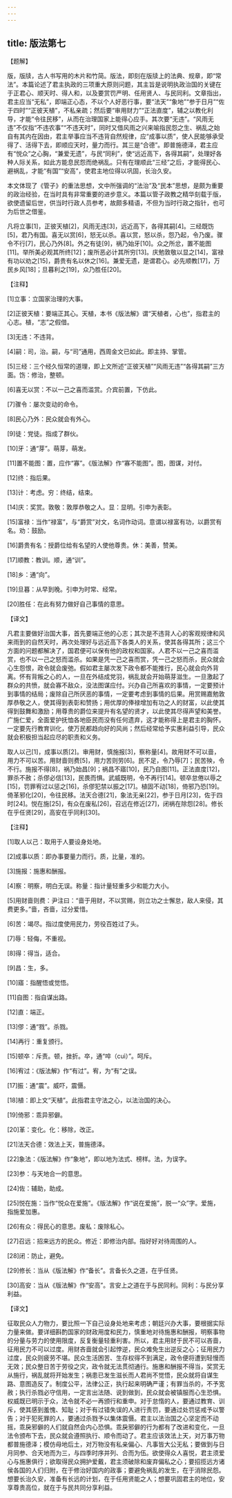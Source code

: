 ```yaml
---
---
---
```

title: 版法第七
---




【题解】

版，版牍，古人书写用的木片和竹简。版法，即刻在版牍上的法典、规章，即“常法”。本篇论述了君主执政的三项重大原则问题，其主旨是说明执政治国的关键在于正君心、顺天时、得人和，以及要赏罚严明、任用贤人、与民同利。文章指出，君主应当“无私”，即端正心态，不以个人好恶行事，要“法天”“象地”“参于日月”“佐于四时”“正彼天植”，不私亲疏；然后要“审用财力”“正法直度”，辅之以教化利导，才能“令往民移”，从而在治理国家上能得心应手。其次要“无违”。“风雨无违”不仅指“不违农事”“不违天时”，同时又借风雨之兴来喻指民怨之生、祸乱之始自有其内在因由，君主举事应当不违背自然规律，应“成事以质”，使人民能够承受得了、活得下去，即顺应天时，量力而行。其三是“合德”。即普施德泽，君主应有“悦众”之心胸，“兼爱无遗”，与民“同利”，使“远近高下，各得其嗣”，处理好各种人际关系，如此方能息民怨而绝祸乱。只有在理顺此“三经”之后，才能得民心、避祸乱，才能“有国”“安高”，使君主地位得以巩固，长治久安。

本文体现了《管子》的重法思想，文中所强调的“法治”及“民本”思想，是颇为重要的政治经验，在当时具有非常重要的进步意义。本篇以管子政教之精华刻载于版，欲使遗留后世，供当时行政人员参考，故颇多精语，不但为当时行政之指针，也可为后世之借鉴。

凡将立事[1]，正彼天植[2]，风雨无违[3]，远近高下，各得其嗣[4]。三经既饬[5]，君乃有国。喜无以赏[6]，怒无以杀。喜以赏，怒以杀，怨乃起，令乃废。骤令不行[7]，民心乃外[8]。外之有徒[9]，祸乃始牙[10]。众之所忿，置不能图[11]。举所美必观其所终[12]；废所恶必计其所穷[13]。庆勉敦敬以显之[14]，富禄有功以劝之[15]，爵贵有名以休之[16]。兼爱无遗，是谓君心。必先顺教[17]，万民乡风[18]；旦暮利之[19]，众乃胜任[20]。

【注释】

[1]立事：立国家治理的大事。

[2]正彼天植：要端正其心。天植，本书《版法解》谓“天植者，心也”，指君主的心志。植，“志”之假借。

[3]无违：不违背。

[4]嗣：司，治。嗣，与“司”通用，西周金文已如此。即主持、掌管。

[5]三经：三个经久恒常的道理，即上文所述“正彼天植”“风雨无违”“各得其嗣”三方面。饬：修治，整顿。

[6]喜无以赏：不以一己之喜而滥赏。介宾前置，下仿此。

[7]骤令：屡次变动的命令。

[8]民心乃外：民众就会有外心。

[9]徒：党徒。指成了群伙。

[10]牙：通“芽”。萌芽，萌发。

[11]置不能图：置，应作“寡”。《版法解》作“寡不能图”。图，图谋，对付。

[12]终：指后果。

[13]计：考虑。穷：终结，结束。

[14]庆：奖赏。敦敬：敦厚恭敬之人。显：显明。引申为表彰。

[15]富禄：当作“禄富”，与“爵赏”对文，名词作动词。意谓以禄富有功，以爵赏有名。劝：鼓励。

[16]爵贵有名：授爵位给有名望的人使他尊贵。休：美善，赞美。

[17]顺教：教训。顺，通“训”。

[18]乡：通“向”。

[19]旦暮：从早到晚。引申为时常、经常。

[20]胜任：在此有努力做好自己事情的意思。

【译文】

凡君主要做好治国大事，首先要端正他的心志；其次是不违背人心的客观规律和风来雨到的自然天时，再次处理好与远近高下各类人的关系，使其各得其所；这三个方面的问题都解决了，国君便可以保有他的政权和国家。人君不以一己之喜而滥赏，也不以一己之怒而滥杀。如果是凭一己之喜而赏，凭一己之怒而杀，民众就会心生怨恨，政令就会废弛。假如君主屡次发下政令都不能推行，民心就会向外背离。怀有背叛之心的人，一旦在外结成党羽，祸乱就会开始萌芽滋生。一旦激起了群众的共愤，就会寡不敌众，没法图谋应付。兴办自己所喜欢的事情，一定要预计到事情的结局；废除自己所厌恶的事情，一定要考虑到事情的后果。用赏赐嘉勉敦厚恭敬之人，使其得到表彰和赞扬；用优厚的俸禄增加有功之人的财富，以此使其得到鼓舞和激励；用尊贵的爵位来提升有名望的贤才，以此使其尽得声望和美誉。广施仁爱，全面爱护抚恤各地臣民而没有任何遗弃，这才能称得上是君主的胸怀。一定要先行教育训化，使万民都趋向好的风尚；然后经常给予实惠利益引导，民众就会积极担当起应尽的职责和义务。

取人以己[1]，成事以质[2]。审用财，慎施报[3]，察称量[4]。故用财不可以啬，用力不可以苦。用财啬则费[5]，用力苦则劳[6]。民不足，令乃辱[7]；民苦殃，令不行。施报不得[8]，祸乃始昌[9]；祸昌不寤[10]，民乃自图[11]。正法直度[12]，罪杀不赦；杀僇必信[13]，民畏而惧。武威既明，令不再行[14]。顿卒怠倦以辱之[15]，罚罪宥过以惩之[16]，杀僇犯禁以振之[17]。植固不动[18]，倚邪乃恐[19]。倚革邪化[20]，令往民移。法天合德[21]，象法无亲[22]，参于日月[23]，佐于四时[24]。悦在施[25]，有众在废私[26]，召远在修近[27]，闭祸在除怨[28]。修长在乎任贤[29]，高安在乎同利[30]。

【注释】

[1]取人以己：取用于人要设身处地。

[2]成事以质：即办事要量力而行。质，比量，准的。

[3]施报：施惠和酬报。

[4]察：明察，明白无误。称量：指计量轻重多少和能力大小。

[5]用财啬则费：尹注曰：“啬于用财，不以赏赐，则立功之士懈怠，敌人来侵，其费更多。”啬，吝啬，过分爱惜。

[6]苦：竭尽。指过度使用民力，劳役百姓过了头。

[7]辱：轻侮，不重视。

[8]得：得当，适合。

[9]昌：生，多。

[10]寤：指醒悟或觉悟。

[11]自图：指自谋出路。

[12]直：端正。

[13]僇：通“戮”。杀戮。

[14]再行：重复颁行。

[15]顿卒：斥责。顿，挫折。卒，通“啐（cuì）”。呵斥。

[16]宥过：《版法解》作“有过”。宥，为“有”之误。

[17]振：通“震”。威吓，震慑。

[18]植：即上文“天植”。此指君主守法之心，以法治国的决心。

[19]倚邪：乖异邪僻。

[20]革：变化。化：移除，改正。

[21]法天合德：效法上天，普施德泽。

[22]象法：《版法解》作“象地”，即以地为法式、榜样。法，为误字。

[23]参：与天地合一的意思。

[24]佐：辅助，助成。

[25]悦在施：当作“悦众在爱施”。《版法解》作“说在爱施”，脱一“众”字。爱施，指施爱加惠。

[26]有众：得民心的意思。废私：废除私心。

[27]召远：招来远方的民众。修近：即修治内部。指好好对待周围的人。

[28]闭：防止，避免。

[29]修长：当从《版法解》作“备长”。言备长久之道，在乎任贤。

[30]高安：当从《版法解》作“安高”。言安上之道在于与民同利。同利：与民分享利益。

【译文】

征取民众人力物力，要比照一下自己设身处地来考虑；朝廷兴办大事，要根据实际力量来做。要详细斟酌国家的财政用度和民力，慎重地对待施惠和酬报，明察事物的分量与劳力的使用限度，反复衡量轻重利害。所以，君主用财于民不可以吝啬，征用民力不可以过度。用财吝啬就会引起悖逆，民众难免生出逆反之心；征用民力过度，民众则疲劳不堪。民众生活困苦、生存权得不到满足，政令便将遭到轻慢而无效；民众整日苦于劳役之灾，政令就无法贯彻通行。施惠和酬报不得当，奖赏无从施行，祸乱就将开始发生；祸患已发生滋长而人君尚不觉悟，民众就将自谋生路、意图造反了。制度公平，法律公正，执行起来明确严谨；有罪当杀的，不予宽赦；执行杀戮必守信用，一定言出法随、说到做到，民众就会被镇服而心生恐惧。权威既已明示于众，法令就不必一再颁行和重申。对于怠惰的人，要通过教育、训斥，使其感到羞愧、知耻；对于有过错失误的人进行责罚，要通过处罚惩戒予以警告；对于犯死罪的人，要通过杀戮予以集体震慑。君主以法治国之心坚定而不动摇，乖戾邪僻的人们就自然会内心恐惧。乖戾邪僻的行为都有了改进和变化，一旦法令颁布下去，民众就会遵照执行、顺令而动了。君主应该效法上天，对万事万物都普施德泽；模仿母地后土，对万物没有私亲偏心、凡事皆大公无私；要做到与日月同参、合天地而为三，与四季时序并列、合而为伍。欲使得众人喜悦，君主须爱心与施惠俱行；欲取得民众拥护爱戴，君主须破除和废弃偏私之心；要招揽远方诸侯各国的人们归附，在于修治好国内的政事；要避免祸乱的发生，在于消除民怨。想要长治久安，准备有长远的计划，在于任用贤能之人；想要巩固君主的地位，安享尊贵高位，就在于与民共同分享利益。